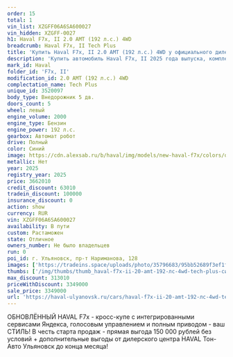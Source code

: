 ```yaml
---
order: 15
total: 1
vin_list: XZGFF06A6SA600027
vin_hidden: XZGFF-0027
h1: Haval F7x, II 2.0 AMT (192 л.с.) 4WD
breadcrumb: Haval F7x, II Tech Plus
title: 'Купить Haval F7x, II 2.0 AMT (192 л.с.) 4WD у официального дилера в Ульяновске'
description: 'Купить автомобиль Haval F7x, II 2025 года выпуска, комплектация Tech Plus, цвет - Синий, двигатель - 2.0 AMT (192 л.с.) 4WD у официального дилера в г. Ульяновск. Стоимость данного автомобиля Haval F7x, II – 3349000'
mark_id: Haval
folder_id: 'F7x, II'
modification_id: 2.0 AMT (192 л.с.) 4WD
complectation_name: Tech Plus
unique_id: 3520097
body_type: Внедорожник 5 дв.
doors_count: 5
wheel: левый
engine_volume: 2000
engine_type: Бензин
engine_power: 192 л.с.
gearbox: Автомат робот
drive: Полный
color: Синий
image: https://cdn.alexsab.ru/b/haval/img/models/new-haval-f7x/colors/oceanic-lapis-lazuli.webp
metallic: Нет
year: 2025
registry_year: 2025
price: 3662010
credit_discount: 63010
tradein_discount: 100000
insurance_discount: 0
action: show
currency: RUR
vin: XZGFF06A6SA600027
availability: В пути
custom: Растаможен
state: Отличное
owners_number: Не было владельцев
run: 0
poi_id: г. Ульяновск, пр-т Нариманова, 128
images: ['https://tradeins.space/uploads/photo/35796683/95bb52689f3ef1fd16273012b7e0df0f.jpg', 'https://tradeins.space/uploads/photo/35796684/315b7f8c9483c83ce5b7233c6c74d2f6.jpg', 'https://tradeins.space/uploads/photo/35796685/e763d6e13ceba07f1c5a992500062e72.jpg', 'https://tradeins.space/uploads/photo/35796686/58a04060681815108bbda1d073980dad.jpg', 'https://tradeins.space/uploads/photo/35796687/cef761051d6be67eebf25c666dd24be8.jpg', 'https://tradeins.space/uploads/photo/35796688/d27ed7e8b34816646d58fbf1288ce2a2.jpg', 'https://tradeins.space/uploads/photo/35796689/e6942752f9fda9f258215554b0629d99.jpg', 'https://tradeins.space/uploads/photo/35796690/b85ac822f8003300c166fb66b3340eee.jpg', 'https://tradeins.space/uploads/photo/35796691/e0b6628dd15d3dc54af6da8e4de4c985.jpg', 'https://tradeins.space/uploads/photo/35796692/30e06ff7423e7c48553e282e1c766646.jpg', 'https://tradeins.space/uploads/photo/35796693/793fd96e8884a18b726db0c48668be1b.jpg']
thumbs: ['/img/thumbs/thumb_haval-f7x-ii-20-amt-192-лс-4wd-tech-plus-синий-2025_0df0f_0.webp', '/img/thumbs/thumb_haval-f7x-ii-20-amt-192-лс-4wd-tech-plus-синий-2025_4d2f6_1.webp', '/img/thumbs/thumb_haval-f7x-ii-20-amt-192-лс-4wd-tech-plus-синий-2025_62e72_2.webp', '/img/thumbs/thumb_haval-f7x-ii-20-amt-192-лс-4wd-tech-plus-синий-2025_80dad_3.webp', '/img/thumbs/thumb_haval-f7x-ii-20-amt-192-лс-4wd-tech-plus-синий-2025_24be8_4.webp']
max_discount: 313010
priceWithDiscount: 3349000
sale_price: 3349000
url: 'https://haval-ulyanovsk.ru/cars/haval-f7x-ii-20-amt-192-лс-4wd-tech-plus-синий-2025/'
---
```

ОБНОВЛЁННЫЙ HAVAL F7x - кросс-купе с интегрированными сервисами Яндекса, голосовым управлением и полным приводом - ваш СТИЛЬ! В честь старта продаж - прямая выгода 150 000 рублей без условий + дополнительные выгоды от дилерского центра HAVAL Тон-Авто Ульяновск до конца месяца!
